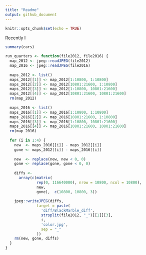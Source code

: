 ```yaml
---
title: "Readme"
output: github_document
---
```


```r
knitr::opts_chunk$set(echo = TRUE)
```

Recently I 

```r
summary(cars)
```




```r
run_quarters <- function(file2012, file2016) {
  map_2012 <- jpeg::readJPEG(file2012)
  map_2016 <- jpeg::readJPEG(file2016)
  
  maps_2012 <- list()
  maps_2012[[1]] <- map_2012[1:10800, 1:10800]
  maps_2012[[2]] <- map_2012[10801:21600, 1:10800]
  maps_2012[[3]] <- map_2012[1:10800, 10801:21600]
  maps_2012[[4]] <- map_2012[10801:21600, 10801:21600]
  rm(map_2012)
  
  maps_2016 <- list()
  maps_2016[[1]] <- map_2016[1:10800, 1:10800]
  maps_2016[[2]] <- map_2016[10801:21600, 1:10800]
  maps_2016[[3]] <- map_2016[1:10800, 10801:21600]
  maps_2016[[4]] <- map_2016[10801:21600, 10801:21600]
  rm(map_2016)
  
  for (i in 1:4) {
    new  <- maps_2016[[i]] - maps_2012[[i]]
    gone <- maps_2012[[i]] - maps_2016[[i]]
    
    new  <- replace(new, new < 0, 0)
    gone <- replace(gone, gone < 0, 0)
    
    diffs <-
      array(c(matrix(
              rep(0, 116640000), nrow = 10800, ncol = 10800),
              new, 
              gone),  c(10800, 10800, 3))
    
    jpeg::writeJPEG(diffs,
              target = paste(
                'diff/BlackMarble_diff',
                strsplit(file2012, "_")[[1]][3],
                i,
                'color.jpg',
                sep = "_"
              ))
    rm(new, gone, diffs)
  }
}
```

